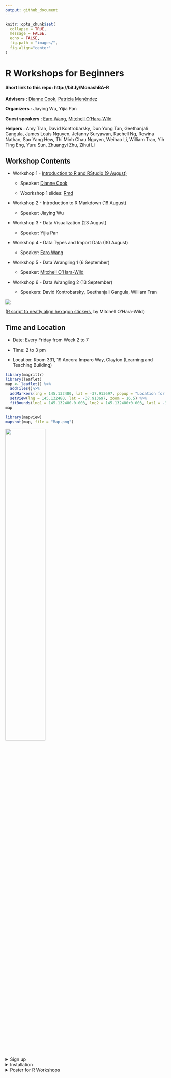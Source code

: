 ```yaml
---
output: github_document
---
```


```r
knitr::opts_chunk$set(
  collapse = TRUE,
  message = FALSE,
  echo = FALSE,
  fig.path = "images/",
  fig.align="center"
)
```

# R Workshops for Beginners

#### Short link to this repo: http://bit.ly/MonashBA-R

**Advisers** : [Dianne Cook](http://dicook.org), [Patricia Menéndez](https://www.patriciamenendez.com)

**Organizers** : Jiaying Wu, Yijia Pan

**Guest speakers** : [Earo Wang](https://earo.me), [Mitchell O'Hara-Wild](https://www.mitchelloharawild.com)

**Helpers** : Amy Tran, David Kontrobarsky, Dun Yong Tan, Geethanjali Gangula, James Louis Nguyen, Jefanny Suryawan, Rachell Ng, Rowina Nathan, Sao Yang Hew, Thi Minh Chau Nguyen, Weihao Li, William Tran, Yih Ting Eng, Yuru Sun, Zhuangyi Zhu, Zihui Li

## Workshop Contents

* Workshop 1 - [Introduction to R and RStudio (9 August)](https://ebsmonash.shinyapps.io/workshop1_intro/)
     
     * Speaker: [Dianne Cook](http://dicook.org)
     
     * Woorkshop 1 slides: <a href="workshop1/workshop1_intro.Rmd" download>Rmd</a>

* Workshop 2 - Introduction to R Markdown (16 August)
     
     * Speaker: Jiaying Wu

* Workshop 3 - Data Visualization (23 August)

     * Speaker: Yijia Pan

* Workshop 4 - Data Types and Import Data (30 August)

     * Speaker: [Earo Wang](https://earo.me)

* Workshop 5 - Data Wrangling 1 (6 September)

     * Speaker: [Mitchell O'Hara-Wild](https://www.mitchelloharawild.com)

* Workshop 6 - Data Wrangling 2 (13 September)

     * Speakers: David Kontrobarsky, Geethanjali Gangula, William Tran

![](images/Hexwall.png)

([R script to neatly align hexagon stickers](https://github.com/mitchelloharawild/hexwall), by Mitchell O'Hara-Wild)

## Time and Location

* Date: Every Friday from Week 2 to 7

* Time: 2 to 3 pm

* Location: Room 331, 19 Ancora Imparo Way, Clayton (Learning and Teaching Building)   

```r
library(magrittr)
library(leaflet)
map <- leaflet() %>%
  addTiles()%>%
  addMarkers(lng = 145.132480, lat = -37.913697, popup = "Location for R Workshops") %>%
  setView(lng = 145.132480, lat = -37.913697, zoom = 16.5) %>%
  fitBounds(lng1 = 145.132480-0.003, lng2 = 145.132480+0.003, lat1 = -37.913697-0.001, lat2 = -37.913697+0.001)
map
```

```r
library(mapview)
mapshot(map, file = "Map.png")
```

![](images/Leaflet_location.png){width="50%" height="50%"}

<details><summary>Sign up</summary>
<p>

**Scan** the QR code to sign up:

![](images/Signup_QRcode.png){width="40%" height="40%"}

Or **click** this [**link**](https://docs.google.com/forms/d/1umPW5ooUfOoKhLB-5ehamH9tKTphBEtyc5G6EXfYpN8/viewform?edit_requested=true).

</p>
</details>

<details><summary>Installation</summary>
<p>


**Please install R and RStudio before you attend the workshop**.

* [Install R](https://cran.csiro.au)

* [Install RStudio](https://www.rstudio.com/products/rstudio/download/)

</p>
</details>

<details><summary>Poster for R Workshops</summary>
<p>

![](images/poster_black.png)

</p>
</details>
